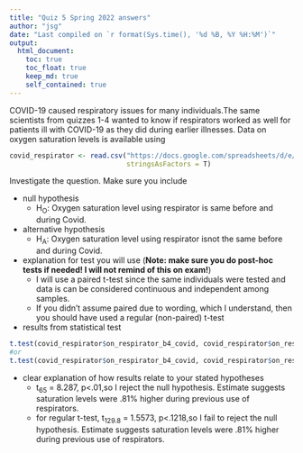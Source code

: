 ```yaml
---
title: "Quiz 5 Spring 2022 answers"
author: "jsg"
date: "Last compiled on `r format(Sys.time(), '%d %B, %Y %H:%M')`"
output:
  html_document:
    toc: true
    toc_float: true
    keep_md: true
    self_contained: true
---
```


COVID-19 caused respiratory issues for many individuals.The same scientists from
quizzes 1-4 wanted to know if respirators worked as well for patients ill with 
COVID-19 as they did during earlier illnesses.  Data on oxygen saturation levels
is available using

```r
covid_respirator <- read.csv("https://docs.google.com/spreadsheets/d/e/2PACX-1vS5y8NL2ZR_tp_YUJoAUlPmRe3CZ8v94wyraannmeNZWpYNOgil_kvzJVntOve8jBPxskM17-t35NB8/pub?gid=1295231330&single=true&output=csv",
                             stringsAsFactors = T)
```
Investigate the question. Make sure you include

* null hypothesis
  * H~O~: Oxygen saturation level using respirator is same before and during Covid.  
* alternative hypothesis
  * H~A~: Oxygen saturation level using respirator isnot the same before and during Covid.  
* explanation for test you will use (**Note: make sure you do post-hoc tests if needed!
I will not remind of this on exam!**)
  * I will use a paired t-test since the same individuals were tested and data is 
  can be considered continuous and independent among samples.  
  * If you didn't assume paired due to wording, which I understand, then you should have used a regular (non-paired) t-test
* results from statistical test
```r
t.test(covid_respirator$on_respirator_b4_covid, covid_respirator$on_respirator_after_covid, paired = T)
#or
t.test(covid_respirator$on_respirator_b4_covid, covid_respirator$on_respirator_after_covid)
```
  
* clear explanation of how results relate to your stated hypotheses
  * t~65~ = 8.287, p<.01,so I reject the null hypothesis.  Estimate suggests 
  saturation levels were .81% higher during previous use of respirators.
  * for regular t-test,   t~129.8~ = 1.5573, p<.1218,so I fail to reject the null hypothesis.  Estimate suggests 
  saturation levels were .81% higher during previous use of respirators.


